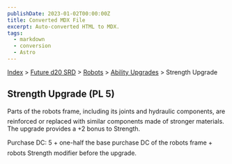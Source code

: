 ```yaml
---
publishDate: 2023-01-02T00:00:00Z
title: Converted MDX File
excerpt: Auto-converted HTML to MDX.
tags:
  - markdown
  - conversion
  - Astro
---
```






[Index](-index) > [Future d20 SRD](future-d20-srd-index) > [Robots](future-d20-srd-robots-index) > [Ability Upgrades](future-d20-srd-robots-ability-upgrades-index) > Strength Upgrade




## Strength Upgrade (PL 5)


Parts of the robots frame, including its joints and hydraulic components, are reinforced or replaced with similar components made of stronger materials. The upgrade provides a +2 bonus to Strength.


Purchase DC: 5 + one-half the base purchase DC of the robots frame + robots Strength modifier before the upgrade.



